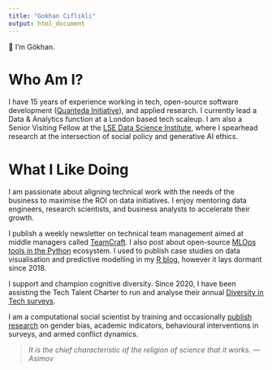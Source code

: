 ```yaml
---
title: "Gokhan Ciflikli"
output: html_document
---
```


👋 I'm Gökhan.

# Who Am I?

I have 15 years of experience working in tech, open-source software development ([Quanteda Initiative](https://quanteda.org/)), and applied research. I currently lead a Data & Analytics function at a London based tech scaleup. I am also a Senior Visiting Fellow at the [LSE Data Science Institute](https://www.lse.ac.uk/DSI), where I spearhead research at the intersection of social policy and generative AI ethics.

# What I Like Doing

I am passionate about aligning technical work with the needs of the business to maximise the ROI on data initiatives. I enjoy mentoring data engineers, research scientists, and business analysts to accelerate their growth.

I publish a weekly newsletter on technical team management aimed at middle managers called [TeamCraft](https://teamcraft.substack.com/). I also post about open-source [MLOps tools in the Python](https://gokhan.io/python) ecosystem. I used to publish case studies on data visualisation and predictive modelling in my [R blog](https://gokhan.io/post), however it lays dormant since 2018.

I support and champion cognitive diversity. Since 2020, I have been assisting the Tech Talent Charter to run and analyse their annual [Diversity in Tech surveys](https://report.techtalentcharter.co.uk/diversity-in-tech).

I am a computational social scientist by training and occasionally [publish research](https://scholar.google.com/citations?user=DSwbOtcAAAAJ&hl=en) on gender bias, academic indicators, behavioural interventions in surveys, and armed conflict dynamics.

>_It is the chief characteristic of the religion of science that it works. ---Asimov_
